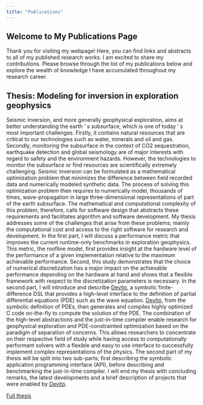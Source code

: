 ```yaml
---
title: "Publications"
---
```


## Welcome to My Publications Page

Thank you for visiting my webpage! Here, you can find links and abstracts to all of my published research works. I am excited to share my contributions. Please browse through the list of my publications below and explore the wealth of knowledge I have accumulated throughout my research career.


## Thesis: Modeling for inversion in exploration geophysics

Seismic inversion, and more generally geophysical exploration, aims at better understanding the earth ' s subsurface, which is one of today ' s most important challenges. Firstly, it contains natural resources that are critical to our technologies such as water, minerals and oil and gas. Secondly, monitoring the subsurface in the context of CO2 sequestration, earthquake detection and global seismology are of major interests with regard to safety and the environment hazards. However, the technologies to monitor the subsurface or find resources are scientifically extremely challenging. Seismic inversion can be formulated as a mathematical optimization problem that minimizes the difference between field recorded data and numerically modeled synthetic data. The process of solving this optimization problem then requires to numerically model, thousands of times, wave-propagation in large three-dimensional representations of part of the earth subsurface. The mathematical and computational complexity of this problem, therefore, calls for software design that abstracts these requirements and facilitates algorithm and software development. My thesis addresses some of the challenges that arise from these problems; mainly the computational cost and access to the right software for research and development. In the first part, I will discuss a performance metric that improves the current runtime-only benchmarks in exploration geophysics. This metric, the roofline model, first provides insight at the hardware level of the performance of a given implementation relative to the maximum achievable performance. Second, this study demonstrates that the choice of numerical discretization has a major impact on the achievable performance depending on the hardware at hand and shows that a flexible framework with respect to the discretization parameters is necessary. In the second part, I will introduce and describe [Devito], a symbolic finite-difference DSL that provides a high-level interface to the definition of partial differential equations (PDE) such as the wave equation. [Devito], from the symbolic definition of PDEs, then generates and compiles highly optimized C code on-the-fly to compute the solution of the PDE. The combination of the high-level abstractions and the just-in-time compiler enable research for geophysical exploration and PDE-constrainted optimization based on the paradigm of separation of concerns. This allows researchers to concentrate on their respective field of study while having access to computationally performant solvers with a flexible and easy to use interface to successfully implement complex representations of the physics. The second part of my thesis will be split into two sub-parts; first describing the symbolic application programming interface (API), before describing and benchmarking the just-in-time compiler. I will end my thesis with concluding remarks, the latest developments and a brief description of projects that were enabled by [Devito].

[Full thesis](https://smartech.gatech.edu/handle/1853/62766)

[Devito]:https://github.com/devitocodes/devito
